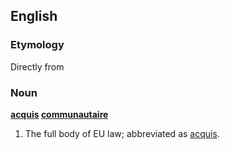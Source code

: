 ==English==

===Etymology===
Directly from {{etyl|fr}}

===Noun===
'''[[acquis]] [[communautaire]]'''

# The full body of EU law; abbreviated as [[acquis]].